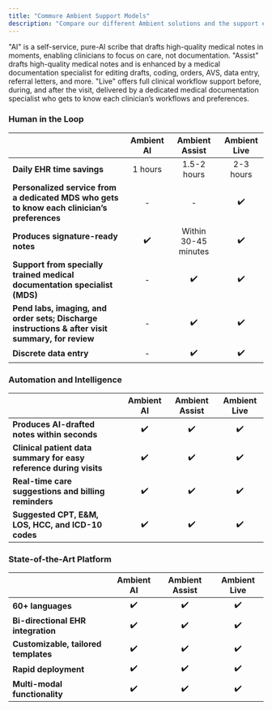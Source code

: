```yaml
---
title: "Commure Ambient Support Models"
description: "Compare our different Ambient solutions and the support each one delivers. "
---
```


<Card title="Commure Ambient AI" icon="sparkles" color="#1235fd">
  "AI" is a self-service, pure-AI scribe that drafts high-quality medical notes in moments, enabling clinicians to focus on care, not documentation.
</Card>

<Card title="Commure Ambient Assist" icon="stars" color="#1235fd">
  "Assist" drafts high-quality medical notes and is enhanced by a medical documentation specialist for editing drafts, coding, orders, AVS, data entry, referral letters, and more.
</Card>

<Card title="Commure Ambient Live" icon="star-shooting" color="#1235fd">
  "Live" offers full clinical workflow support before, during, and after the visit, delivered by a dedicated medical documentation specialist who gets to know each clinician’s workflows and preferences.
</Card>

### **Human in the Loop**

|                                                                                                  | **Ambient AI** | **Ambient Assist**   | **Ambient Live** |
| :----------------------------------------------------------------------------------------------- | :------------: | :------------------: | :--------------: |
| **Daily EHR time savings**                                                                       | 1 hours        | 1.5-2 hours          | 2-3 hours        |
| **Personalized service from a dedicated MDS who gets to know each clinician’s preferences**      | -              | -                    | ✔️               |
| **Produces signature-ready notes**                                                               | ✔️             | Within 30-45 minutes | ✔️               |
| **Support from specially trained medical documentation specialist (MDS)**                        | -              | ✔️                   | ✔️               |
| **Pend labs, imaging, and order sets; Discharge instructions & after visit summary, for review** | -              | ✔️                   | ✔️               |
| **Discrete data entry**                                                                          | -              | ✔️                   | ✔️               |

### **Automation and Intelligence**

|                                                                    | **Ambient AI** | **Ambient Assist** | **Ambient Live** |
| ------------------------------------------------------------------ | :------------: | :----------------: | :--------------: |
| **Produces AI-drafted notes within seconds**                       | ✔️             | ✔️                 | ✔️               |
| **Clinical patient data summary for easy reference during visits** | ✔️             | ✔️                 | ✔️               |
| **Real-time care suggestions and billing reminders**               | ✔️             | ✔️                 | ✔️               |
| **Suggested CPT, E&M, LOS, HCC, and ICD-10 codes**                 | ✔️             | ✔️                 | ✔️               |

### **State-of-the-Art Platform**

|                                      | **Ambient AI** | **Ambient Assist** | **Ambient Live** |
| ------------------------------------ | :------------: | :----------------: | :--------------: |
| **60\+ languages**                   | ✔️             | ✔️                 | ✔️               |
| **Bi-directional EHR integration**   | ✔️             | ✔️                 | ✔️               |
| **Customizable, tailored templates** | ✔️             | ✔️                 | ✔️               |
| **Rapid deployment**                 | ✔️             | ✔️                 | ✔️               |
| **Multi-modal functionality**        | ✔️             | ✔️                 | ✔️               |